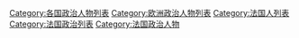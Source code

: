 [[Category:各国政治人物列表|Category:各国政治人物列表]]
[[Category:欧洲政治人物列表|Category:欧洲政治人物列表]]
[[Category:法国人列表|Category:法国人列表]]
[[Category:法国政治列表|Category:法国政治列表]]
[[Category:法国政治人物|Category:法国政治人物]]